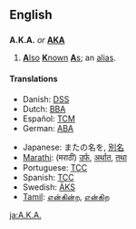 {{see|aka|åka|AKA}}
==English==

==={{abbreviation}}===
'''A.K.A.''' ''or'' '''[[AKA]]'''

# [[also|'''A'''lso]] [[known|'''K'''nown]] [[as|'''A'''s]]; an [[alias]].

====Translations====
{{top}}
<!--Add ABBREVIATIONS here where these exist, rather than full forms-->
* Danish: [[DSS]] <!--[[den samme som]], [[alias]] -->
* Dutch: [[BBA]] <!--[[beter bekend als]], [[alias]] -->
* Español: [[TCM]] <!--[[tambien conocido como]], [[alias]], [[tambien]] -->
* German: [[ABA]] <!--[[auch bekannt als]], [[alias]] -->
{{mid}}
* Japanese: またの名を, [[別名]]
* [[Marathi]]: (मराठी) [[उर्फ]], [[अर्थात]], [[तथा]]
* Portuguese: [[TCC]] <!-- [[Também Conhecido Como]], [[alias]] -->
* Spanish: [[TCC]] <!-- [[también conocido como]], [[alias]] -->
* Swedish: [[ÄKS]] <!-- [[även känd som]], [[alias]] -->
* [[Tamil]]: [[என்கின்ற]], [[என்கிற]]
{{bottom}}

[[ja:A.K.A.]]